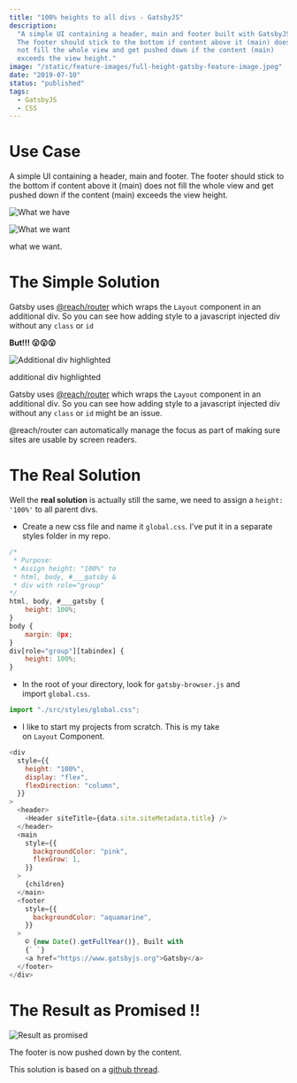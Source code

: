 ```yaml
---
title: "100% heights to all divs - GatsbyJS"
description:
  "A simple UI containing a header, main and footer built with GatsbyJS.
  The footer should stick to the bottom if content above it (main) does
  not fill the whole view and get pushed down if the content (main)
  exceeds the view height."
image: "/static/feature-images/full-height-gatsby-feature-image.jpeg"
date: "2019-07-10"
status: "published"
tags:
  - GatsbyJS
  - CSS
---
```



# Use Case

A simple UI containing a header, main and footer. The footer should stick to the bottom if content above it (main) does not fill the whole view and get pushed down if the content (main) exceeds the view height.

<Image
  client:load
  extendWidth
  alt="What we have"
  caption="What we have"
  src="/static/post-images/full-height-gatsby/what-we-have.png"
/>

<Image
  client:load
  extendWidth
  alt="What we want"
  caption="What we want"
  src="/static/post-images/full-height-gatsby/what-we-want.png"
/>

what we want.

# The Simple Solution

Gatsby uses [@reach/router](https://github.com/reach/router) which wraps the `Layout` component in an additional div. So you can see how adding style to a javascript injected div without any `class` or `id`

**But!!! 😮😮😮**

<Image
  client:load
  extendWidth
  alt="Additional div highlighted"
  caption="Additional div highlighted"
  src="/static/post-images/full-height-gatsby/additional-div-highlighted.png"
/>

additional div highlighted

Gatsby uses [@reach/router](https://github.com/reach/router) which wraps the `Layout` component in an additional div. So you can see how adding style to a javascript injected div without any `class` or `id` might be an issue.

@reach/router can automatically manage the focus as part of making sure sites are usable by screen readers.

# The Real Solution

Well the **real solution** is actually still the same, we need to assign a `height: '100%'` to all parent divs.

- Create a new css file and name it `global.css`. I’ve put it in a separate styles folder in my repo.

```js
/*
 * Purpose:
 * Assign height: "100%" to
 * html, body, #___gatsby &
 * div with role="group"
*/
html, body, #___gatsby {
    height: 100%;
}
body {
    margin: 0px;
}
div[role="group"][tabindex] {
    height: 100%;
}
```

- In the root of your directory, look for `gatsby-browser.js` and import `global.css`.

```js
import "./src/styles/global.css";
```

- I like to start my projects from scratch. This is my take on `Layout` Component.

```js
<div
  style={{
    height: "100%",
    display: "flex",
    flexDirection: "column",
  }}
>
  <header>
    <Header siteTitle={data.site.siteMetadata.title} />
  </header>
  <main
    style={{
      backgroundColor: "pink",
      flexGrow: 1,
    }}
  >
    {children}
  </main>
  <footer
    style={{
      backgroundColor: "aquamarine",
    }}
  >
    © {new Date().getFullYear()}, Built with
    {` `}
    <a href="https://www.gatsbyjs.org">Gatsby</a>
  </footer>
</div>
```

# The Result as Promised !!

<Image
  client:load
  extendWidth
  alt="Result as promised"
  caption="Result as promised"
  src="/static/post-images/full-height-gatsby/result-as-promised.gif"
/>

The footer is now pushed down by the content.

This solution is based on a [github thread](https://github.com/gatsbyjs/gatsby/issues/7310).
